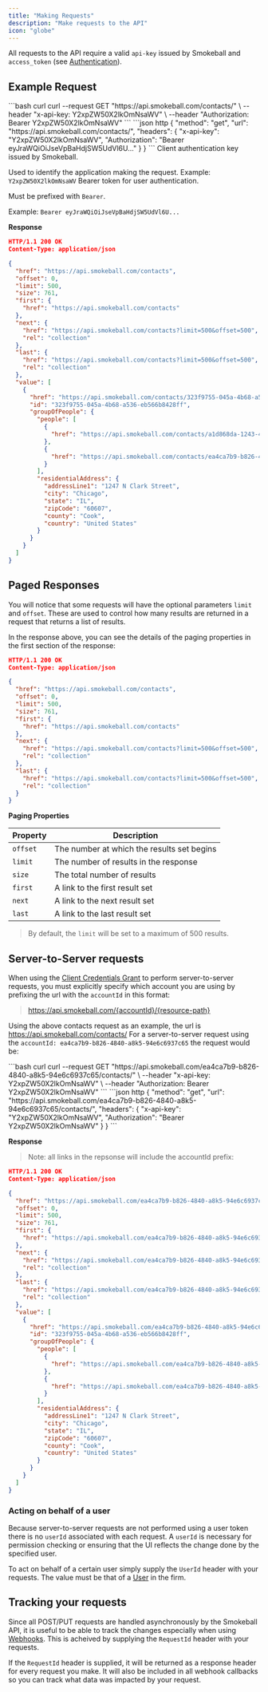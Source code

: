```yaml
---
title: "Making Requests"
description: "Make requests to the API"
icon: "globe"
---
```


All requests to the API require a valid `api-key` issued by Smokeball and `access_token` (see [Authentication](c-Authentication.md)).

## Example Request

<CodeGroup>
  ```bash curl
  curl --request GET "https://api.smokeball.com/contacts/" \
    --header "x-api-key: Y2xpZW50X2lkOmNsaWV" \
    --header "Authorization: Bearer Y2xpZW50X2lkOmNsaWV"
  ```
  ```json http
  {
    "method": "get",
    "url": "https://api.smokeball.com/contacts/",
    "headers": {
      "x-api-key": "Y2xpZW50X2lkOmNsaWV",
      "Authorization": "Bearer eyJraWQiOiJseVpBaHdjSW5UdVl6U..."
    }
  }
  ```
</CodeGroup>

<ParamField path="x-api-key" type="string" required="true">
  Client authentication key issued by Smokeball.

  Used to identify the application making the request.
  Example: `Y2xpZW50X2lkOmNsaWV`
</ParamField>
<ParamField path="Authorization" type="string" required="true">
  Bearer token for user authentication.

  Must be prefixed with `Bearer`.

  Example: `Bearer eyJraWQiOiJseVpBaHdjSW5UdVl6U...`
</ParamField>

**Response**

``` json
HTTP/1.1 200 OK
Content-Type: application/json

{
  "href": "https://api.smokeball.com/contacts",
  "offset": 0,
  "limit": 500,
  "size": 761,
  "first": {
    "href": "https://api.smokeball.com/contacts"
  },
  "next": {
    "href": "https://api.smokeball.com/contacts?limit=500&offset=500",
    "rel": "collection"
  },
  "last": {
    "href": "https://api.smokeball.com/contacts?limit=500&offset=500",
    "rel": "collection"
  },
  "value": [
    {
      "href": "https://api.smokeball.com/contacts/323f9755-045a-4b68-a536-eb566b8428ff",
      "id": "323f9755-045a-4b68-a536-eb566b8428ff",
      "groupOfPeople": {
        "people": [
          {
            "href": "https://api.smokeball.com/contacts/a1d868da-1243-4b9f-a8e3-cfc5c4abda50"
          },
          {
            "href": "https://api.smokeball.com/contacts/ea4ca7b9-b826-4840-a8b5-94e0c6977c65"
          }
        ],
        "residentialAddress": {
          "addressLine1": "1247 N Clark Street",
          "city": "Chicago",
          "state": "IL",
          "zipCode": "60607",
          "county": "Cook",
          "country": "United States"
        }
      }
    }
  ]
}
```

## Paged Responses

You will notice that some requests will have the optional parameters `limit` and `offset`. These are used to control how many results are returned in a request that returns a list of results. 

In the response above, you can see the details of the paging properties in the first section of the response:

``` json
HTTP/1.1 200 OK
Content-Type: application/json

{
  "href": "https://api.smokeball.com/contacts",
  "offset": 0,
  "limit": 500,
  "size": 761,
  "first": {
    "href": "https://api.smokeball.com/contacts"
  },
  "next": {
    "href": "https://api.smokeball.com/contacts?limit=500&offset=500",
    "rel": "collection"
  },
  "last": {
    "href": "https://api.smokeball.com/contacts?limit=500&offset=500",
    "rel": "collection"
  }
}
```

**Paging Properties**

Property | Description 
---------|----------
 `offset` | The number at which the results set begins 
 `limit` | The number of results in the response 
 `size` | The total number of results
 `first` | A link to the first result set
 `next` | A link to the next result set
 `last` | A link to the last result set

>By default, the `limit` will be set to a maximum of 500 results. 

## Server-to-Server requests

When using the [Client Credentials Grant](1-Authentication.md#2-client-credentials-grant) to perform server-to-server requests, you must explicitly specify which account you are using by prefixing the url with the `accountId` in this format:

> https://api.smokeball.com/{accountId}/{resource-path}

Using the above contacts request as an example, the url is https://api.smokeball.com/contacts/
For a server-to-server request using the `accountId: ea4ca7b9-b826-4840-a8k5-94e6c6937c65` the request would be:

<CodeGroup>
  ```bash curl
  curl --request GET "https://api.smokeball.com/ea4ca7b9-b826-4840-a8k5-94e6c6937c65/contacts/" \
    --header "x-api-key: Y2xpZW50X2lkOmNsaWV" \
    --header "Authorization: Bearer Y2xpZW50X2lkOmNsaWV"
  ```
  ```json http
  {
    "method": "get",
  "url": "https://api.smokeball.com/ea4ca7b9-b826-4840-a8k5-94e6c6937c65/contacts/",
  "headers": {
    "x-api-key": "Y2xpZW50X2lkOmNsaWV",
    "Authorization": "Bearer Y2xpZW50X2lkOmNsaWV"
  }
}
```
</CodeGroup>

**Response**

> Note: all links in the repsonse will include the accountId prefix:

``` json
HTTP/1.1 200 OK
Content-Type: application/json

{
  "href": "https://api.smokeball.com/ea4ca7b9-b826-4840-a8k5-94e6c6937c65/contacts",
  "offset": 0,
  "limit": 500,
  "size": 761,
  "first": {
    "href": "https://api.smokeball.com/ea4ca7b9-b826-4840-a8k5-94e6c6937c65/contacts"
  },
  "next": {
    "href": "https://api.smokeball.com/ea4ca7b9-b826-4840-a8k5-94e6c6937c65/contacts?limit=500&offset=500",
    "rel": "collection"
  },
  "last": {
    "href": "https://api.smokeball.com/ea4ca7b9-b826-4840-a8k5-94e6c6937c65/contacts?limit=500&offset=500",
    "rel": "collection"
  },
  "value": [
    {
      "href": "https://api.smokeball.com/ea4ca7b9-b826-4840-a8k5-94e6c6937c65/contacts/323f9755-045a-4b68-a536-eb566b8428ff",
      "id": "323f9755-045a-4b68-a536-eb566b8428ff",
      "groupOfPeople": {
        "people": [
          {
            "href": "https://api.smokeball.com/ea4ca7b9-b826-4840-a8k5-94e6c6937c65/contacts/a1d868da-1243-4b9f-a8e3-cfc5c4abda50"
          },
          {
            "href": "https://api.smokeball.com/ea4ca7b9-b826-4840-a8k5-94e6c6937c65/contacts/ea4ca7b9-b826-4840-a8b5-94e0c6977c65"
          }
        ],
        "residentialAddress": {
          "addressLine1": "1247 N Clark Street",
          "city": "Chicago",
          "state": "IL",
          "zipCode": "60607",
          "county": "Cook",
          "country": "United States"
        }
      }
    }
  ]
}
```

### Acting on behalf of a user

Because server-to-server requests are not performed using a user token there is no `userId` associated with each request. A `userId` is necessary for permission checking or ensuring that the UI reflects the change done by the specified user.

To act on behalf of a certain user simply supply the `UserId` header with your requests. The value must be that of a [User](https://smokeball.stoplight.io/docs/api-docs/87fac16a57c87-get-firm-staff-user-mappings) in the firm.

## Tracking your requests

Since all POST/PUT requests are handled asynchronously by the Smokeball API, it is useful to be able to track the changes especially when using [Webhooks](6-Webhooks.md). This is acheived by supplying the `RequestId` header with your requests. 

If the `RequestId` header is supplied, it will be returned as a response header for every request you make. It will also be included in all webhook callbacks so you can track what data was impacted by your request. 